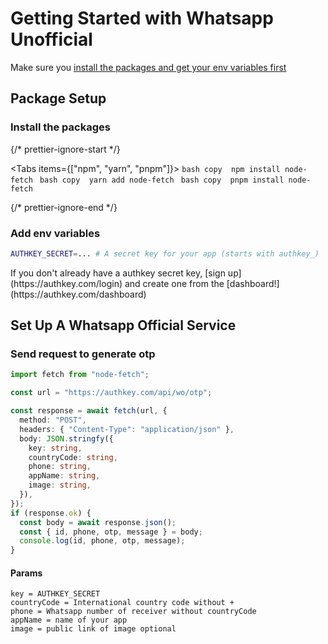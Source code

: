 
# Getting Started with Whatsapp Unofficial

Make sure you
[install the packages and get your env variables first](/getting-started)

## Package Setup

<Steps>

### Install the packages


{/* prettier-ignore-start */}

<Tabs items={["npm", "yarn", "pnpm"]}>
  <Tab>
    ```bash copy 
    npm install node-fetch
    ```
  </Tab>
  <Tab>
    ```bash copy 
    yarn add node-fetch
    ```
  </Tab>
  <Tab>
    ```bash copy 
    pnpm install node-fetch
    ```
  </Tab>
</Tabs>

{/* prettier-ignore-end */}

### Add env variables

```bash copy
AUTHKEY_SECRET=... # A secret key for your app (starts with authkey_)
```

<Callout type="warning">
  If you don't already have a authkey secret key, [sign up](https://authkey.com/login) and create one from
  the [dashboard!](https://authkey.com/dashboard)
</Callout>
</Steps>

## Set Up A Whatsapp Official Service

<Steps>

### Send request to generate otp

```ts copy filename="src/utils/sendOTP.ts"
import fetch from "node-fetch";

const url = "https://authkey.com/api/wo/otp";

const response = await fetch(url, {
  method: "POST",
  headers: { "Content-Type": "application/json" },
  body: JSON.stringfy({
    key: string,
    countryCode: string,
    phone: string,
    appName: string,
    image: string,
  }),
});
if (response.ok) {
  const body = await response.json();
  const { id, phone, otp, message } = body;
  console.log(id, phone, otp, message);
}
```

#### Params

```text
key = AUTHKEY_SECRET
countryCode = International country code without +
phone = Whatsapp number of receiver without countryCode
appName = name of your app
image = public link of image optional
```

</Steps>
